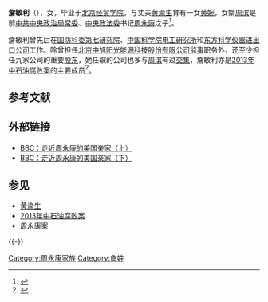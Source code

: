 '''詹敏利'''（{{bd|1942年|||catIdx=Zhan,詹}}），女，毕业于[[北京经贸学院|北京经贸学院]]，与丈夫[[黄渝生|黄渝生]]育有一女[[黄婉|黄婉]]，女婿[[周滨|周滨]]是前[[中共中央政治局常委|中共中央政治局常委]]、[[中央政法委|中央政法委]]书记[[周永康|周永康]]之子<ref>{{cite web|url =http://news.steelcn.com/a/144/20140125/701781214212EA.html|title =因中石油腐败案出名 詹敏利简历|publisher =中钢网|date =2014-01-25|access-date =2014-02-23|archive-date =2014-02-27|archive-url =https://web.archive.org/web/20140227014035/http://news.steelcn.com/a/144/20140125/701781214212EA.html|dead-url =yes}}</ref>。

詹敏利曾先后在[[国防科委|国防科委]][[中国舰船研究院|第七研究院]]、[[中国科学院电工研究所|中国科学院电工研究所]]和[[东方科学仪器进出口公司|东方科学仪器进出口公司]]工作。除曾担任[[北京中旭阳光能源科技股份有限公司|北京中旭阳光能源科技股份有限公司]][[监事|监事]]职务外，还至少担任九家公司的重要[[股东|股东]]，她任职的公司也多与[[周滨|周滨]]有过[[交集|交集]]，詹敏利亦是[[2013年中石油腐败案|2013年中石油腐败案]]的主要成员<ref>{{cite web |url = http://finance.sina.com.cn/chanjing/gsnews/20140125/094518082754.shtml |title = 周滨是谁：石油之父黄汲清的孙女婿 岳母控制多家企业 |publisher = 新浪网 |date = 2014年1月25日}}</ref>。

== 参考文献 ==
{{Reflist}}

== 外部链接 ==
*[http://www.bbc.co.uk/zhongwen/simp/china/2014/05/140526_zhan_min_li_visit_1.shtml BBC：走近周永康的美国亲家（上）] {{Wayback|url=http://www.bbc.co.uk/zhongwen/simp/china/2014/05/140526_zhan_min_li_visit_1.shtml |date=20140529034144 }}
*[http://www.bbc.co.uk/zhongwen/simp/china/2014/05/140527_zhan_min_li_visit_2.shtml BBC：走近周永康的美国亲家（下）] {{Wayback|url=http://www.bbc.co.uk/zhongwen/simp/china/2014/05/140527_zhan_min_li_visit_2.shtml |date=20140802153413 }}

== 参见 ==
* [[黄渝生|黄渝生]]
* [[2013年中石油腐败案|2013年中石油腐败案]]
* [[周永康案|周永康案]]

{{-}}
{{周永康}}

[[Category:周永康家族|Category:周永康家族]]
[[Category:詹姓|Category:詹姓]]
